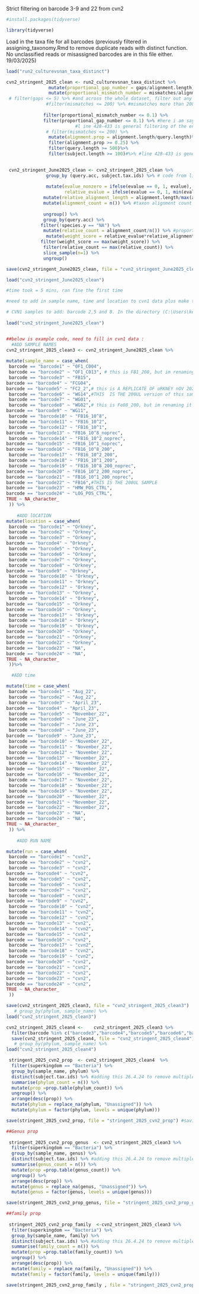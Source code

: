 Strict filtering on barcode 3-9 and 22 from cvn2

```r

#install.packages(tidyverse)

library(tidyverse)


```



Load in the taxa file for all barcodes (previously filtered in assigning_taxonomy.Rmd to remove duplicate reads with distinct function. No unclassified reads or misassigned barcodes are in this file either. 19/03/2025)
```r
load("run2_culturevsnan_taxa_distinct")

```



```r

cvn2_stringent_2025_clean <- run2_culturevsnan_taxa_distinct %>%
                mutate(proportional_gap_number = gaps/alignment.length) %>%# 7.11.24 adding this as i think gaps set at less than 5 is too harsh for longer reads 
                mutate(proportional_mismatch_number = mismatches/alignment.length) %>% # 7.11.24 adding this as i think gaps set at less than 5 is too harsh for longer reads 
 # filter(gaps <= 5) %>% #and across the whole dataset, filter out any reads that have gaps more than 5 and
               #filter(mismatches <= 200) %>% #mismatches more than 200
              
              filter(proportional_mismatch_number <= 0.1) %>%
              filter(proportional_gap_number <= 0.1) %>% #here i am saying that there can be up to and including 10% gaps in the alignment 
                          #l ine 428-433 is general filtering of the entire dataset
               # filter(mismatches <= 200) %>%
                mutate(alignment.prop = alignment.length/query.length)%>%
                filter(alignment.prop >= 0.25) %>%
                filter(query.length >= 500)%>%
                filter(subject.length >= 100)#%>% #line 428-433 is general filtering of the entire dataset
  

 cvn2_stringent_June2025_clean <- cvn2_stringent_2025_clean %>% 
               group_by (query.acc, subject.tax.ids) %>% # code from line 436-451 written with nick as the weighted approach 25.10.24
            
               mutate(evalue_nonzero = ifelse(evalue == 0, 1, evalue), 
                      relative_evalue = ifelse(evalue == 0, 1, min(evalue_nonzero)/evalue_nonzero)) %>%
              mutate(relative_alignment_length = alignment.length/max(alignment.length)) %>%
              mutate(alignment_count = n()) %>% #taxon alignment count within a read 
              
              ungroup() %>%
              group_by(query.acc) %>%
             filter(!species.y == "NA") %>% 
              mutate(relative_count = alignment_count/n()) %>% #proportion of read alignments to a taxon
               mutate(weight_score = relative_evalue*relative_alignment_length*(percent.identity/100)) %>%
             filter(weight_score == max(weight_score)) %>%
              filter(relative_count == max(relative_count)) %>%
              slice_sample(n=1) %>%
              ungroup()

save(cvn2_stringent_June2025_clean, file = "cvn2_stringent_June2025_clean") #saving the file for quick reloading later on

load("cvn2_stringent_June2025_clean")

#time took = 5 mins, ran fine the first time
```

```r

#need to add in sample name, time and location to cvn1 data plus make the prop table for use in bacterial plots:

# CVN1 samples to add: barcode 2,5 and 8. In the directory (C:\Users\keegk\moredungroup\Voyager Online - Nanopore zoonotic disease AMR PhD Files\Move Files Here\SQKRBK114.24\culturing_vs_nanopore\Culture_vs_Nanopore_1) there is a file called "run1_positive_cultures" which just contain barcode 2,5 and 8 after strict filtering (made in the R notebook run1_pos_neg_cultures.Rmd from the Culture_vs_Nanopore_1 R project. ) Loading this file  here:
 
load("cvn2_stringent_June2025_clean")


##below is example code, need to fill in cvn1 data :
  #ADD SAMPLE NAMES
cvn2_stringent_2025_clean3 <- cvn2_stringent_June2025_clean %>%
  
mutate(sample_name = case_when(
 barcode == "barcode1" ~ "0F1_C004",
 barcode == "barcode2" ~ "OF1_C013", # this is FB1_200, but im renaming it just FB1, as all my sample in this chapter are from 200 mg of faeces and i dont want FB1_200 in any plots
 barcode == "barcode3" ~ "FB15",
barcode == "barcode4" ~ "FCG04",
barcode == "barcode5" ~ "FC2_2",# this is A REPLICATE OF oRKNEY nOV 2022 fc2 sample, which was run (albeit different extraction) in cvn1
 barcode == "barcode6" ~ "WG14",#THIS  IS THE 200UL version of this sample
 barcode == "barcode7" ~ "WG01",
 barcode == "barcode8" ~ "WG02",# this is Fe08_200, but im renaming it just FB1, as all my sample in this chapter are from 200 mg of faeces and i dont want FB1_200 in any plots
barcode == "barcode9" ~ "WG11",
 barcode == "barcode10" ~ "FB16_10^8",
 barcode == "barcode11" ~ "FB16_10^2",
 barcode == "barcode12" ~ "FB16_10^1",
barcode == "barcode13" ~ "FB16_10^8_noprec",
 barcode == "barcode14" ~ "FB16_10^2_noprec",
barcode == "barcode15" ~ "FB16_10^1_noprec",
barcode == "barcode16" ~ "FB16_10^8_200",
 barcode == "barcode17" ~ "FB16_10^2_200",
 barcode == "barcode18" ~ "FB16_10^1_200",
 barcode == "barcode19" ~ "FB16_10^8_200_noprec",
barcode == "barcode20" ~ "FB16_10^2_200_noprec",
barcode == "barcode21" ~ "FB16_10^1_200_noprec",
barcode == "barcode22" ~ "FB16",#THIS IS THE 200UL SAMPLE
barcode == "barcode23" ~ "HMW_POS_CTRL",
barcode == "barcode24" ~ "LOG_POS_CTRL",
TRUE ~ NA_character_
 )) %>%
  
    #ADD lOCATION 
mutate(location = case_when(
 barcode == "barcode1" ~ "Orkney",
 barcode == "barcode2" ~ "Orkney",
 barcode == "barcode3" ~ "Orkney",
barcode == "barcode4" ~ "Orkney",
 barcode == "barcode5" ~ "Orkney",
 barcode == "barcode6" ~ "Orkney",
 barcode == "barcode7" ~ "Orkney",
 barcode == "barcode8" ~ "Orkney",
barcode == "barcode9" ~ "Orkney",
 barcode == "barcode10" ~ "Orkney",
 barcode == "barcode11" ~ "Orkney",
 barcode == "barcode12" ~ "Orkney",
barcode == "barcode13" ~ "Orkney",
 barcode == "barcode14" ~ "Orkney",
barcode == "barcode15" ~ "Orkney",
barcode == "barcode16" ~ "Orkney",
 barcode == "barcode17" ~ "Orkney",
 barcode == "barcode18" ~ "Orkney",
 barcode == "barcode19" ~ "Orkney",
barcode == "barcode20" ~ "Orkney",
barcode == "barcode21" ~ "Orkney",
barcode == "barcode22" ~ "Orkney",
barcode == "barcode23" ~ "NA",
barcode == "barcode24" ~ "NA",
TRUE ~ NA_character_
 ))%>%

  #ADD time

mutate(time = case_when(
 barcode == "barcode1" ~ "Aug_22",
 barcode == "barcode2" ~ "Aug_22",
 barcode == "barcode3" ~ "April_23",
barcode == "barcode4" ~ "April_23",
 barcode == "barcode5" ~ "November_22",
 barcode == "barcode6" ~ "June_23",
 barcode == "barcode7" ~ "June_23",
 barcode == "barcode8" ~ "June_23",
barcode == "barcode9" ~ "June_23",
 barcode == "barcode10" ~ "November_22",
 barcode == "barcode11" ~ "November_22",
 barcode == "barcode12" ~ "November_22",
barcode == "barcode13" ~ "November_22",
 barcode == "barcode14" ~ "November_22",
barcode == "barcode15" ~ "November_22",
barcode == "barcode16" ~ "November_22",
 barcode == "barcode17" ~ "November_22",
 barcode == "barcode18" ~ "November_22",
 barcode == "barcode19" ~ "November_22",
barcode == "barcode20" ~ "November_22",
barcode == "barcode21" ~ "November_22",
barcode == "barcode22" ~ "November_22",
barcode == "barcode23" ~ "NA",
barcode == "barcode24" ~ "NA",
TRUE ~ NA_character_
 )) %>%
  
    #ADD RUN NAME

mutate(run = case_when(
 barcode == "barcode1" ~ "cvn2",
 barcode == "barcode2" ~ "cvn2",
 barcode == "barcode3" ~ "cvn2",
barcode == "barcode4" ~ "cvn2",
 barcode == "barcode5" ~ "cvn2",
 barcode == "barcode6" ~ "cvn2",
 barcode == "barcode7" ~ "cvn2",
 barcode == "barcode8" ~ "cvn2",
barcode == "barcode9" ~ "cvn2",
 barcode == "barcode10" ~ "cvn2",
 barcode == "barcode11" ~ "cvn2",
 barcode == "barcode12" ~ "cvn2",
barcode == "barcode13" ~ "cvn2",
 barcode == "barcode14" ~ "cvn2",
barcode == "barcode15" ~ "cvn2",
barcode == "barcode16" ~ "cvn2",
 barcode == "barcode17" ~ "cvn2",
 barcode == "barcode18" ~ "cvn2",
 barcode == "barcode19" ~ "cvn2",
barcode == "barcode20" ~ "cvn2",
barcode == "barcode21" ~ "cvn2",
barcode == "barcode22" ~ "cvn2",
barcode == "barcode23" ~ "cvn2",
barcode == "barcode24" ~ "cvn2",
TRUE ~ NA_character_
 ))

save(cvn2_stringent_2025_clean3, file = "cvn2_stringent_2025_clean3") 
   # group_by(phylum, sample_name) %>%
load("cvn2_stringent_2025_clean3")

cvn2_stringent_2025_clean4 <-    cvn2_stringent_2025_clean3 %>%
  filter(barcode %in% c("barcode3","barcode4","barcode5","barcode6","barcode7","barcode8","barcode9","barcode22" )) # %>% #removing the controls and spiked campy samples
  save(cvn2_stringent_2025_clean4, file = "cvn2_stringent_2025_clean4") 
   # group_by(phylum, sample_name) %>%
load("cvn2_stringent_2025_clean4")

 stringent_2025_cvn2_prop  <- cvn2_stringent_2025_clean4  %>% 
  filter(superkingdom == "Bacteria") %>%
  group_by(sample_name, phylum) %>%
  distinct(subject.tax.ids) %>% #adding this 26.4.24 to remove multiple hits to the same taxa, inflating the numbers
  summarise(phylum_count = n()) %>%
  mutate(prop =prop.table(phylum_count)) %>%
  ungroup() %>%
  arrange(desc(prop)) %>%
  mutate(phylum = replace_na(phylum, "Unassigned")) %>%
  mutate(phylum = factor(phylum, levels = unique(phylum)))

save(stringent_2025_cvn2_prop, file = "stringent_2025_cvn2_prop") #saving the file for quick reloading later on

##Genus prop 
  
 stringent_2025_cvn2_prop_genus  <- cvn2_stringent_2025_clean3 %>% 
  filter(superkingdom == "Bacteria") %>%
  group_by(sample_name, genus) %>%
  distinct(subject.tax.ids) %>% #adding this 26.4.24 to remove multiple hits to the same taxa, inflating the numbers
  summarise(genus_count = n()) %>%
  mutate(prop =prop.table(genus_count)) %>%
  ungroup() %>%
  arrange(desc(prop)) %>%
  mutate(genus = replace_na(genus, "Unassigned")) %>%
  mutate(genus = factor(genus, levels = unique(genus)))

save(stringent_2025_cvn2_prop_genus, file = "stringent_2025_cvn2_prop_genus") #saving the file for quick reloading later on

##family prop 
  
 stringent_2025_cvn2_prop_family  <-cvn2_stringent_2025_clean3 %>% 
  filter(superkingdom == "Bacteria") %>%
  group_by(sample_name, family) %>%
  distinct(subject.tax.ids) %>% #adding this 26.4.24 to remove multiple hits to the same taxa, inflating the numbers
  summarise(family_count = n()) %>%
  mutate(prop =prop.table(family_count)) %>%
  ungroup() %>%
  arrange(desc(prop)) %>%
  mutate(family = replace_na(family, "Unassigned")) %>%
  mutate(family = factor(family, levels = unique(family)))

save(stringent_2025_cvn2_prop_family , file = "stringent_2025_cvn2_prop_family") #saving the file for quick reloading later on


```